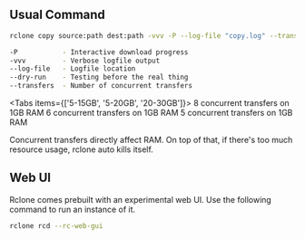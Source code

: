 ## Usual Command

``` bash
rclone copy source:path dest:path -vvv -P --log-file "copy.log" --transfers 5 --dry-run
```
``` bash
-P           - Interactive download progress
-vvv         - Verbose logfile output
--log-file   - Logfile location
--dry-run    - Testing before the real thing
--transfers  - Number of concurrent transfers
```

 
<Tabs items={['5-15GB', '5-20GB', '20-30GB']}>
  <Tab>
    8 concurrent transfers on 1GB RAM
  </Tab>
  <Tab>
    6 concurrent transfers on 1GB RAM
  </Tab>
  <Tab>
    5 concurrent transfers on 1GB RAM
  </Tab>
</Tabs>



<Warning>
    Concurrent transfers directly affect RAM. On top of that, if there's too much resource usage, rclone auto kills itself.
</Warning>

## Web UI

Rclone comes prebuilt with an experimental web UI. Use the following command to run an instance of it.

``` bash
rclone rcd --rc-web-gui
```